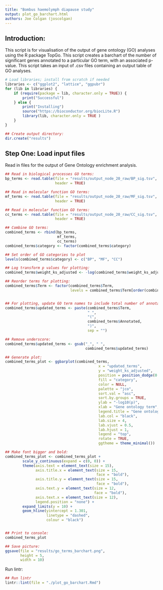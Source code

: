 ```yaml
---
title: "Bombus haemolymph diapause study"
output: plot_go_barchart.html
authors: Joe Colgan (joscolgan)
---
```


## Introduction:  

This script is for visualisation of the output of gene ontology (GO) analyses using the R package TopGo.
This script creates a barchart of the number of significant genes annotated to a particular GO term, with an associated p-value. This script takes an input of .csv files containing an output table of GO analyses.

```r
# Load libraries; install from scratch if needed
libraries <- c("ggplot2", "lattice", "ggpubr")
for (lib in libraries) {
    if (require(package = lib, character.only = TRUE)) {
        print("Successful")
    } else {
        print("Installing")
        source("https://bioconductor.org/biocLite.R")
        library(lib, character.only = TRUE )
    }
}

## Create output directory:
dir.create("results")
```

## Step One: Load input files
Read in files for the output of Gene Ontology enrichment analysis.

```r
## Read in biological processes GO terms:
bp_terms <- read.table(file = "results/output_node_20_raw/BP_sig.tsv",
                       header = TRUE)

## Read in molecular function GO terms:
mf_terms <- read.table(file = "results/output_node_20_raw/MF_sig.tsv",
                       header = TRUE)

## Read in molecular function GO terms:
cc_terms <- read.table(file = "results/output_node_20_raw/CC_sig.tsv",
                       header = TRUE)

## Combine GO terms:
combined_terms <- rbind(bp_terms,
                        mf_terms,
                        cc_terms)
combined_terms$category <- factor(combined_terms$category)

## Set order of GO categories to plot
levels(combined_terms$category) <- c("BP", "MF", "CC")

## Log transform p values for plotting:
combined_terms$weight_ks_adjusted <- -log(combined_terms$weight_ks_adjusted)

## Reorder terms for plotting:
combined_terms$Term <- factor(combined_terms$Term,
                              levels = combined_terms$Term[order(combined_terms$category,                                                                                          combined_terms$weight_fisher_adjusted)])


## For plotting, update GO term names to include total number of annotated terms:
combined_terms$updated_terms <- paste(combined_terms$Term,
                                      " ",
                                      "(",
                                      combined_terms$Annotated,
                                      ")",
                                      sep = "")

## Remove underscore:
combined_terms$updated_terms <- gsub("_", " ",
                                     combined_terms$updated_terms)

## Generate plot:
combined_terms_plot <- ggbarplot(combined_terms,
                                           x = "updated_terms",
                                           y = "weight_ks_adjusted",
                                           position = position_dodge(0.1),
                                           fill = "category",
                                           color = NULL,
                                           palette = "jco",
                                           sort.val = "asc",
                                           sort.by.groups = TRUE,
                                           ylab = "-log10(p)",
                                           xlab = "Gene ontology term",
                                           legend.title = "Gene ontology",
                                           lab.col = "black",
                                           lab.size = 4,
                                           lab.vjust = 0.5,
                                           lab.hjust = 1,
                                           legend = "top",
                                           rotate = TRUE,
                                           ggtheme = theme_minimal())

## Make font bigger and bold:
combined_terms_plot <- combined_terms_plot +
        scale_y_continuous(expand = c(0, 0)) +
        theme(axis.text = element_text(size = 15),
              axis.title.x = element_text(size = 15,
                                          face = "bold"),
              axis.title.y = element_text(size = 15,
                                          face = "bold"),
              axis.text.y = element_text(size = 12,
                                         face = "bold"),
              axis.text.x = element_text(size = 12),
              legend.position = "none") +
        expand_limits(y = 10) +
        geom_hline(yintercept = 1.301,
                   linetype = "dashed",
                   colour = "black")


## Print to console:
combined_terms_plot

## Save picture:
ggsave(file = "results/go_terms_barchart.png",
       height = 5,
       width = 10)
```

Run lintr:

```r
## Run lintr
lintr::lint(file = "./plot_go_barchart.Rmd")
```